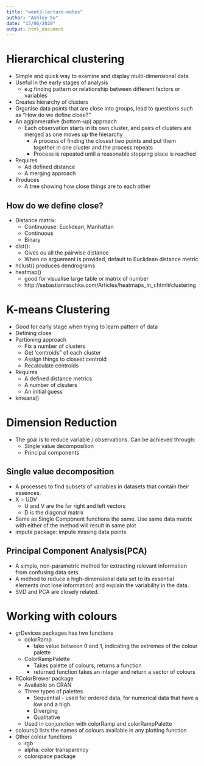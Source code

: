 ```yaml
---
title: "week3-lecture-notes"
author: "Ashley Su"
date: "15/06/2020"
output: html_document
---
```


# Hierarchical clustering
- Simple and quick way to examine and display multi-dimensional data.
- Useful in the early stages of analysis
  - e.g finding pattern or relationship between different factors or variables
- Creates hierarchy of clusters
- Organise data points that are close into groups, lead to questions such as "How do we define close?"
- An agglomerative (bottom-up) approach
  - Each observation starts in its own cluster, and pairs of clusters are merged as one moves up the hierarchy
    - A process of finding the closest two points and put them together in one cluster and the process repeats
    - Process is repeated until a reasonable stopping place is reached
- Requires
  - Ad defined distance
  - A merging approach
- Produces
  - A tree showing how close things are to each other
  
## How do we define close?
- Distance matrix:
  - Continuouse: Euclidean, Manhattan
  - Continuous
  - Binary
  
- dist():
  - Gives ou all the pairwise distance
  - When no arguement is provided, default to Euclidean distance metric

- hclust() produces dendrograms
- heatmap()
  - good for visualise large table or matrix of number
  - http://sebastianraschka.com/Articles/heatmaps_in_r.html#clustering
  
# K-means Clustering
- Good for early stage when trying to learn pattern of data
- Defining close
- Partioning approach
  - Fix a number of clusters
  - Get 'centroids" of each cluster
  - Assign things to closest centroid
  - Recalculate centroids
- Requires
  - A defined distance metrics
  - A number of clsuters
  - An initial guess
- kmeans()

# Dimension Reduction
- The goal is to reduce variable / observations. Can be achieved through:
  - Single value decomposition
  - Principal components

## Single value decomposition
- A processes to find subsets of variables in datasets that contain their essences.
- X = UDV
  - U and V are the far right and left vectors
  - D is the diagonal matrix
- Same as Single Component functions the same. Use same data matrix with either of the method will result in same plot
- impute package: impute missing data points

## Principal Component Analysis(PCA)
- A simple, non-parametric method for extracting relevant information from confusing data sets.
- A method to reduce a high-dimensional data set to its essential elements (not lose information) and explain the variability in the data.
- SVD and PCA are closely related.

# Working with colours
- grDevices packages has two functions
  - colorRamp
    - take value between 0 and 1, indicating the extremes of the colour palette
  - ColorRampPalette
    - Takes palette of colours, returns a function
    - returned function takes an integer and return a vector of colours
- RColorBrewer package
  - Available on CRAN
  - Three types of palettes
    - Sequential - used for ordered data, for numerical data that have a low and a high.
    - Diverging
    - Qualitative
  - Used in conjunction with colorRamp and colorRampPalette
- colours() lists the names of colours available in any plotting function
- Other colour functions
  - rgb
  - alpha: color transparency
  - colorspace package
